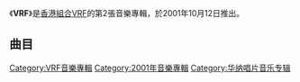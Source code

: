 {{noteTA
|G1=Music
}}
{{Infobox album
| name         = {{lang|en|New World}}
| type         = studio
| artist       = [[VRF|VRF]]
| cover        = VRF New World.jpg
| released     = {{Start date|2001|10|12}}
| recorded     = 2001年
| genre        = [[粵語流行音樂|粵語流行音樂]]
| length       = {{Duration|m=54|s=18}}
| language     = 粵語、國語、日語
| label        = [[華納唱片_(香港)|華納唱片]]
| producer     = 
| prev_title   = [[VRF_(迷你專輯)|VRF]]
| prev_year    = 2000
| next_title   = 
| next_year    = 
}}

《'''VRF'''》是[[香港|香港]][[組合|組合]][[VRF|VRF]]的第2張音樂專輯，於2001年10月12日推出。

==曲目==
{{tracklist
| headline        = Visual
| total_length    = 8:03

| title1         = Computer Data Only/Not PLayable
| length1        = 0:00

| title2         = 妄想（劇場版）
| note2          = Music Video
| length2        = 8:03
}}

{{tracklist
| headline = Audio
| total_length = 54:18
| title_width = 16%

| title3 = New World
| music3 = [[Albert_Hung|Albert Hung]]
| lyrics3 = [[周禮茂|周禮茂]]
| arranger3 = Albert Hung
| producer3 = [[Steven_Ip|Steven Ip]]
| longnote3 = 第一主打
| length3 = 4:26

| title4 = 妄想
| music4 = [[Jin-Soo_Chung|Jin-Soo Chung]]
| lyrics4 = 周禮茂
| arranger4 = [[Edward_Chan|Edward Chan]]<br>[[Charles_Lee|Charles Lee]]
| producer4 = Edward Chan
| longnote4 = 第二主打
| length4 = 4:40

| title5 = Together We Shake
| music5 = Edward Chan<br>Charles Lee
| lyrics5 = [[甄健強|甄健強]]<br>（Rap詞：[[VRF|李安]]、[[話鳥|話鳥]]）
| arranger5 = Edward Chan<br>Charles Lee
| producer5 = Edward Chan
| longnote5 = 第三主打
| length5 = 3:53

| title6 = 侍衛
| music6 = [[丁子高|丁子高]]
| lyrics6 = [[黃偉文|黃偉文]]
| arranger6 = [[鮑比達|鮑比達]]
| producer6 = Steven Ip
| longnote6 = 
| length6 = 3:59

| title7 = 哈囉喂Party
| music7 = Edward Chan<br>Charles Lee
| lyrics7 = 甄健強<br>[[因葵|因葵]]
| arranger7 = Edward Chan<br>Charles Lee
| producer7 = Edward Chan
| longnote7 = 
| length7 = 3:51

| title8 = 設計對白
| music8 = [[許創基|許創基]]
| lyrics8 = [[李敏_(香港)|李敏]]
| arranger8 = [[Haze|Haze]]
| producer8 = Steven Ip<br>Haze
| longnote8 = 
| length8 = 3:48

| title9 = She
| music9 = 李安
| lyrics9 = 甄健強<br>（Rap詞：李安、話鳥、六號）
| arranger9 = [[郭熾賢|郭熾賢]]
| producer9 = Steven Ip
| longnote9 = 
| length9 = 3:20

| title10 = 下雨天
| music10 = [[黃良昇|黃良昇]]
| lyrics10 = [[梁美薇|小美]]<br>（Rap詞：Steven Ip）
| arranger10 = Edward Chan<br>Charles Lee
| producer10 = Steven Ip<br>[[Edde_Sing|Edde Sing]]
| longnote10 = 原唱者為[[林憶蓮|林憶蓮]]及[[Blue_Jeans|Blue Jeans]]
| length10 = 5:10

| title11 = 寒冰掌
| music11 = Edward Chan<br>Charles Lee
| lyrics11 = 甄健強<br>（Rap詞：Steven Ip）
| arranger11 = Edward Chan<br>Charles Lee
| producer11 = Steven Ip
| longnote11 = 
| length11 = 3:51

| title12 = Why didn't you?
| music12 = Edward Chan<br>Charles Lee
| lyrics12 = 李敏
| arranger12 = Edward Chan<br>Charles Lee
| producer12 = Steven Ip<br>Edde Sing
| longnote12 = 
| length12 = 4:24

| title13 = New World
| music13 = Albert Hung
| lyrics13 = [[王建福|十方]]
| arranger13 = Albert Hung
| producer13 = Steven Ip
| longnote13 = 國語版
| length13 = 4:26

| title14 = Not Bad 不壞
| music14 = 黃良昇
| lyrics14 = [[廖瑩如|廖瑩如]]<br>（Rap詞：Steven Ip）
| arranger14 = Edward Chan<br>Charles Lee
| producer14 = Steven Ip
| longnote14 = 《下雨天》國語版
| length14 = 5:13

| title15 = Flying In The Sky
| music15 = [[山本洋太|山本洋太]]
| lyrics15 = [[岩井真理子|岩井真理子]]
| arranger15 = 山本洋太
| producer15 = 山本洋太
| longnote15 = LG盃2000亞洲籃球超級聯賽主題曲日本版
| length15 = 3:17
}}

[[Category:VRF音樂專輯|Category:VRF音樂專輯]]
[[Category:2001年音樂專輯|Category:2001年音樂專輯]]
[[Category:华纳唱片音乐专辑|Category:华纳唱片音乐专辑]]